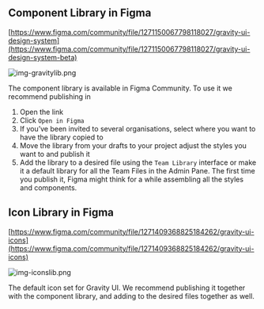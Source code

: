 ## Component Library in Figma

[https://www.figma.com/community/file/1271150067798118027/gravity-ui-design-system](https://www.figma.com/community/file/1271150067798118027/gravity-ui-design-system-beta)

![img-gravitylib.png](/static/images/design/Resources/img-gravitylib.png)

The component library is available in Figma Community. To use it we recommend publishing in

1. Open the link
2. Click `Open in Figma`
3. If you’ve been invited to several organisations, select where you want to have the library copied to
4. Move the library from your drafts to your project adjust the styles you want to and publish it
5. Add the library to a desired file using the `Team Library` interface or make it a default library for all the Team Files in the Admin Pane. The first time you publish it, Figma might think for a while assembling all the styles and components.

## Icon Library in Figma

[https://www.figma.com/community/file/1271409368825184262/gravity-ui-icons](https://www.figma.com/community/file/1271409368825184262/gravity-ui-icons)

![img-iconslib.png](/static/images/design/Resources/img-iconslib.png)

The default icon set for Gravity UI. We recommend publishing it together with the component library, and adding to the desired files together as well.